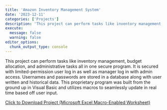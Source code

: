 ```yaml
---
title: 'Amazon Inventory Management System'
date: '2023-12-11'
categories: ['Projects']
description: 'This project can perform tasks like inventory management, budget allocation, and administrative tasks all in one secure program.'
execute:
  message: false
  warning: false
editor_options:
  chunk_output_type: console
---
```


This project can perform tasks like inventory management, budget allocation, and administrative tasks all in one secure program. It is secured with limited-permission user log in as well as manager log in with admin access. Usernames and passwords are stored in a database along with user written and historical data. This proprietary program was built from the ground up in Visual Basic and utilizes macros to seamlessly update in real time based off user input.

```{=html}
<a href="AWS Inventory Management System.xlsm" download>Click to Download Project (Microsoft Excel Macro-Enabled Worksheet)</a>
```
